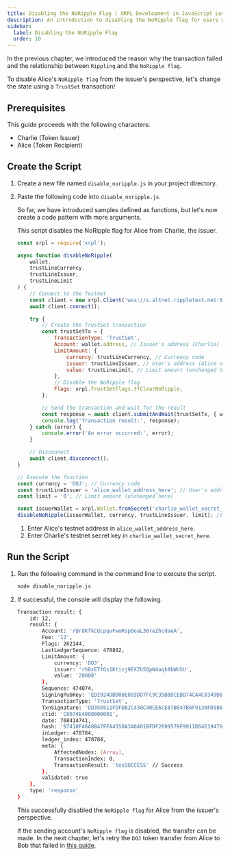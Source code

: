 ```yaml
---
title: Disabling the NoRipple Flag | XRPL Development in JavaScript Level 1
description: An introduction to disabling the NoRipple flag for users who have set up a trust line, as part of the Level 1 curriculum for developing XRPL in JavaScript.
sidebar:
  label: Disabling the NoRipple Flag
  order: 10
---
```



In the previous chapter, we introduced the reason why the transaction failed and the relationship between `Rippling` and the `NoRipple flag`.

To disable Alice's `NoRipple flag` from the issuer's perspective, let's change the state using a `TrustSet` transaction!

## Prerequisites

This guide proceeds with the following characters:

- Charlie (Token Issuer)
- Alice (Token Recipient)

## Create the Script

<Steps>

1. Create a new file named `disable_noripple.js` in your project directory.
2. Paste the following code into `disable_noripple.js`.

    So far, we have introduced samples defined as functions, but let's now create a code pattern with more arguments.

    This script disables the NoRipple flag for Alice from Charlie, the issuer.

    ```javascript
    const xrpl = require('xrpl');

    async function disableNoRipple(
        wallet,
        trustLineCurrency,
        trustLineIssuer,
        trustLineLimit
    ) {
        // Connect to the Testnet
        const client = new xrpl.Client('wss://s.altnet.rippletest.net:51233');
        await client.connect();

        try {
            // Create the TrustSet transaction
            const trustSetTx = {
                TransactionType: 'TrustSet',
                Account: wallet.address, // Issuer's address (Charlie)
                LimitAmount: {
                    currency: trustLineCurrency, // Currency code
                    issuer: trustLineIssuer, // User's address (Alice or Bob)
                    value: trustLineLimit, // Limit amount (unchanged here)
                },
                // Disable the NoRipple flag
                Flags: xrpl.TrustSetFlags.tfClearNoRipple,
            };

            // Send the transaction and wait for the result
            const response = await client.submitAndWait(trustSetTx, { wallet });
            console.log('Transaction result:', response);
        } catch (error) {
            console.error('An error occurred:', error);
        }

        // Disconnect
        await client.disconnect();
    }

    // Execute the function
    const currency = 'DOJ'; // Currency code
    const trustLineIssuer = 'alice_wallet_address_here'; // User's address (Alice)
    const limit = '0'; // Limit amount (unchanged here)

    const issuerWallet = xrpl.Wallet.fromSecret('charlie_wallet_secret_here'); // Issuer's secret key (Charlie)
    disableNoRipple(issuerWallet, currency, trustLineIssuer, limit); // Change the user's trust line information
    ```

    1. Enter Alice's testnet address in `alice_wallet_address_here`.
    2. Enter Charlie's testnet secret key in `charlie_wallet_secret_here`.
</Steps>

## Run the Script

<Steps>

1. Run the following command in the command line to execute the script.

    ```bash
    node disable_noripple.js
    ```

2. If successful, the console will display the following.
    ```bash
    Transaction result: {
        id: 12,
        result: {
            Account: 'rQr8KfkCQcpqvFwmRspDoaL36reZhcdaeA',
            Fee: '12',
            Flags: 262144,
            LastLedgerSequence: 478802,
            LimitAmount: {
                currency: 'DOJ',
                issuer: 'rh8xETfGs1Ktizj9EXZb5QpW4aqk8bWUSU',
                value: '20000'
            },
            Sequence: 474074,
            SigningPubKey: 'ED2924DBD08E093DD7FC9C35B8DCEBD74CA4C8349D68D7BF566AD6C2533B8BB865',
            TransactionType: 'TrustSet',
            TxnSignature: 'DD350511FDFDB2C430C40CE6CE87B047BAF9130FD98634B8375955BE8863412ED8AB17C3E038D64B2C7805C088258E72861989ECD1280A7B4ABE718669694801',
            ctid: 'C0074E4000000001',
            date: 768414741,
            hash: '97418F46A8B47FFA455DA3A0401BFDF2F09579F9911D64E194768BECB4AC2DC3',
            inLedger: 478784,
            ledger_index: 478784,
            meta: {
                AffectedNodes: [Array],
                TransactionIndex: 0,
                TransactionResult: 'tesSUCCESS' // Success
            },
            validated: true
        },
        type: 'response'
    }
    ```

    This successfully disabled the `NoRipple flag` for Alice from the issuer's perspective.

    If the sending account's `NoRipple flag` is disabled, the transfer can be made. In the next chapter, let's retry the `DOJ` token transfer from Alice to Bob that failed in [this guide](/beginners/javascript/failure-payment/).
</Steps>


